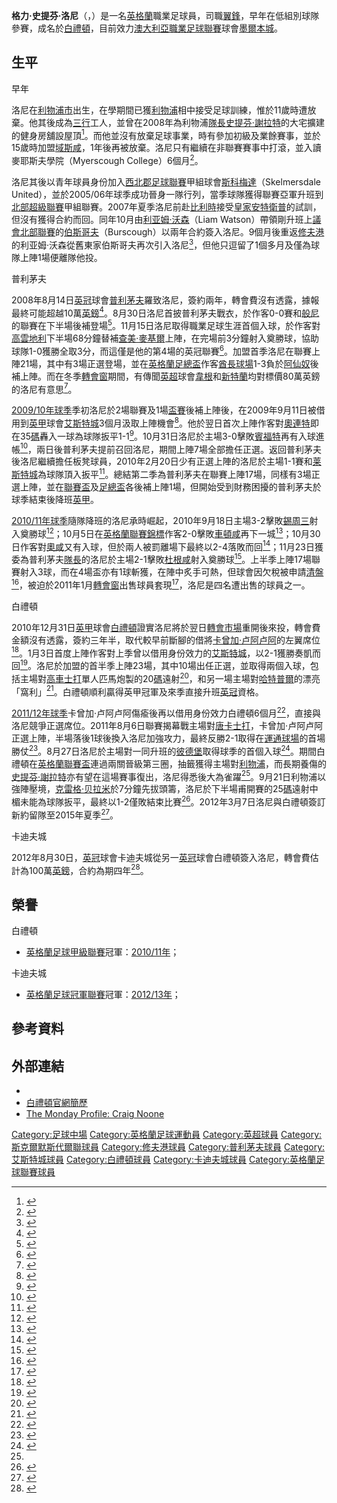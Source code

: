 {{NoteTA|G1=足球|G2=FAcup|G3=EPL
|T=zh-hans:克雷格·努恩; zh-hk:格力·洛尼;
|1=zh-hans:努恩; zh-hk:洛尼;
|2=zh-hans:克雷格; zh-hk:格力;
|3=zh-hans:克雷格·史蒂文·努恩; zh-hk:格力·史提芬·洛尼;
|4=zh-hans:雷克斯汉姆; zh-hk:域斯咸;
|5=zh-hans:绍斯波特; zh-hk:修夫港;
|6=zh-hans:利亚姆·沃森; zh-hk:利安·屈臣;
|7=zh-hans:史蒂文·杰拉德; zh-hk:史提芬·謝拉特;
|8=zh-hans:贾米·马凯尔; zh-hk:查美·麥基爾;
|9=zh-hans:卡曾加·卢阿卢阿; zh-hk:卡辛加·路亞路亞;
|10=zh-hans:克雷格·贝拉米; zh-hk:奇治·比拿美;
}}
{{infobox football biography
| name        = 格力·洛尼<br />''Craig Noone''
| image       = CraigNoone.jpg
| image_size  = 175
| fullname          = Craig Stephen Noone
| dateofbirth       = {{birth date and age|1987|11|17|df=yes}}
| cityofbirth       = [[利物浦|利物浦]]
| countryofbirth    = [[英格蘭|英格蘭]] 
| height            = {{height|ft=5|in=8}}
| position          = [[中場#翼鋒|翼鋒]]
| currentclub = [[墨爾本城足球俱樂部|墨爾本城]]
| clubnumber  = 11
| years1 = 2005–2007 | clubs1 = [[斯克爾默斯代爾聯足球會|斯克爾默斯代爾聯]]       | caps1 =    | goals1 =
| years2 = 2007–2008 | clubs2 = [[Burscough_F.C.|伯斯哥夫]]                           | caps2 = 24 | goals2 = 4
| years3 = 2008      | clubs3 = [[修夫港足球會|修夫港]]                           | caps3 = 1  | goals3 = 0
| years4 = 2008–2011 | clubs4 = [[普利茅斯足球俱乐部|普利茅斯]]               | caps4 = 55 | goals4 = 5
| years5 = 2009      | clubs5 = → [[埃克塞特城足球俱乐部|埃克塞特城]]              | caps5 = 7  | goals5 = 2
| years6 = 2011–2012 | clubs6 = [[布莱顿足球俱乐部|布莱顿]] | caps6 = 59 | goals6 = 4
| years7 = 2012–2017     | clubs7 = [[卡迪夫城足球俱乐部|卡迪夫城]]               | caps7 = 158 | goals7 = 16
| years8 = 2017–2019 | clubs8 = [[博尔顿足球俱乐部|博尔顿]]             | caps8 = 25  | goals8 = 1
| years9 = 2019–     | clubs9 = [[墨爾本城足球俱樂部|墨爾本城]]                   | caps9 = 0   | goals9 = 0
| club-update       = 2015年4月7日 (二) 08:10 (UTC)
}}
'''格力·史提芬·洛尼'''（{{lang-en|'''Craig Stephen Noone'''}}，{{bd|1987年|11月17日|catidx=Noone, Craig}}）是一名[[英格蘭|英格蘭]]職業足球員，司職[[中場#翼鋒|翼鋒]]，早年在低組別球隊參賽，成名於[[布莱顿足球俱乐部|白禮頓]]，目前效力[[澳大利亞職業足球聯賽|澳大利亞職業足球聯賽]]球會[[墨爾本城足球俱樂部|墨爾本城]]。

==生平==
;早年
洛尼在[[利物浦|利物浦市]]出生，在學期間已獲[[利物浦足球俱乐部|利物浦]]相中接受足球訓練，惟於11歲時遭放棄。他其後成為[[三行|三行]]工人，並曾在2008年為利物浦[[隊長_(足球)|隊長]][[史提芬·謝拉特|史提芬·謝拉特]]的大宅擴建的健身房舖設屋頂<ref name="League Cup">{{cite news |language=en |url=http://news.bbc.co.uk/sport2/hi/football/teams/b/brighton/9576296.stm |title=Brighton winger Craig Noone eyes more League Cup upsets |publisher=''[[BBC_Sport|BBC Sport]]'' |date=2011-08-30 |accessdate=2011-09-22 |archive-date=2019-07-28 |archive-url=https://web.archive.org/web/20190728142544/http://news.bbc.co.uk/sport2/hi/football/teams/b/brighton/9576296.stm |dead-url=no }}</ref>。而他並沒有放棄足球事業，時有參加初級及業餘賽事，並於15歲時加盟[[雷克斯汉姆足球俱乐部|域斯咸]]，1年後再被放棄。洛尼只有繼續在非聯賽賽事中打滾，並入讀麥耶斯夫學院（Myerscough College）6個月<ref>{{cite news |language=en |url=http://www.guardian.co.uk/football/blog/2011/sep/20/craig-noone-brighton-hove-albion |title=Craig Noone typifies remarkable rise of Brighton & Hove Albion |publisher=''guardian.co.uk'' |date=2011-09-21 |accessdate=2011-09-22 |archive-date=2011-12-21 |archive-url=https://web.archive.org/web/20111221052454/http://www.guardian.co.uk/football/blog/2011/sep/20/craig-noone-brighton-hove-albion |dead-url=no }}</ref>。

洛尼其後以青年球員身份加入[[英格蘭西北郡足球聯賽|西北郡足球聯賽]]甲組球會[[Skelmersdale_United_F.C.|斯科梅達]]（Skelmersdale United），並於2005/06年球季成功晉身一隊行列，當季球隊獲得聯賽亞軍升班到[[英格蘭北部超級聯賽|北部超級聯賽]]甲組聯賽。2007年夏季洛尼前赴[[比利時|比利時]]接受[[皇家安特卫普足球俱乐部|皇家安特衛普]]的試訓，但沒有獲得合約而回。同年10月由[[Liam_Watson_(footballer)|利亚姆·沃森]]（Liam Watson）帶領剛升班上[[英格蘭足球議會北部聯賽|議會北部聯賽]]的[[Burscough_F.C.|伯斯哥夫]]（Burscough）以兩年合約簽入洛尼。9個月後重返[[修夫港足球會|修夫港]]的利亚姆·沃森從舊東家伯斯哥夫再次引入洛尼<ref>{{cite news |language=en |url=http://news.bbc.co.uk/sport2/hi/football/eng_conf/7485355.stm |title=Watson raids old club Burscough |publisher=''[[BBC_Sport|BBC Sport]]'' |date=2008-07-02 |accessdate=2011-09-23 |archive-date=2019-07-25 |archive-url=https://web.archive.org/web/20190725072822/http://news.bbc.co.uk/sport2/hi/football/eng_conf/7485355.stm |dead-url=no }}</ref>，但他只逗留了1個多月及僅為球隊上陣1場便離隊他投。

;普利茅夫
2008年8月14日[[英冠|英冠]]球會[[普利茅斯足球俱乐部|普利茅夫]]羅致洛尼，簽約兩年，轉會費沒有透露，據報最終可能超越10萬[[英鎊|英鎊]]<ref>{{cite web|language=en |url=http://news.bbc.co.uk/sport1/hi/football/teams/p/plymouth_argyle/7560635.stm |title=Plymouth sign left-winger Noone |publisher=''[[BBC_Sport|BBC Sport]]'' | date=2008-08-14 | accessdate=2010-01-02}}</ref>。8月30日洛尼首披普利茅夫戰衣，於作客0-0賽和[[伯恩利足球俱乐部|般尼]]的聯賽在下半場後補登場<ref>{{cite news |language=en |url=http://news.bbc.co.uk/sport2/hi/football/eng_div_1/7578442.stm |title=Burnley 0-0 Plymouth |publisher=''[[BBC_Sport|BBC Sport]]'' |date=2008-08-30 |accessdate=2011-09-23 |archive-date=2019-07-23 |archive-url=https://web.archive.org/web/20190723165023/http://news.bbc.co.uk/sport2/hi/football/eng_div_1/7578442.stm |dead-url=no }}</ref>。11月15日洛尼取得職業足球生涯首個入球，於作客對[[考文垂足球俱乐部|高雲地利]]下半場68分鐘替補[[查美·麥基爾|查美·麥基爾]]上陣，在完場前3分鐘射入奠勝球，協助球隊1-0獲勝全取3分，而這僅是他的第4場的英冠聯賽<ref>{{cite news |language=en |url=http://soccernet.espn.go.com/report?id=242729&cc=4716 |title=Coventry 0-1 Plymouth |publisher=''[[BBC_Sport|BBC Sport]]'' |date=2008-11-15 |accessdate=2011-09-23}}</ref>。加盟首季洛尼在聯賽上陣21場，其中有3場正選登場，並在[[英格蘭足總盃|英格蘭足總盃]]作客[[酋長球場|酋長球場]]1-3負於[[阿森纳足球俱乐部|阿仙奴]]後補上陣。而在冬季[[轉會窗|轉會窗]]期間，有傳聞[[英超|英超]]球會[[威根竞技足球俱乐部|韋根]]和[[桑德兰足球俱乐部|新特蘭]]均對標價80萬英鎊的洛尼有意思<ref>{{cite web |language=en |url=http://www.wigan.vitalfootball.co.uk/article.asp?a=137889 |title=Wigan Athletic Eye Noone |publisher=''wigan.vitalfootball.co.uk'' |accessdate=2011-09-23 |archive-url=https://web.archive.org/web/20111129203821/http://www.wigan.vitalfootball.co.uk/article.asp?a=137889 |archive-date=2011-11-29 |dead-url=yes }}</ref>。

[[普利茅夫2009年至2010年球季|2009/10年球季]]季初洛尼於2場聯賽及1場[[英格蘭聯賽盃|盃賽]]後補上陣後，在2009年9月11日被借用到[[英甲|英甲]]球會[[埃克塞特城足球俱乐部|艾斯特城]]3個月汲取上陣機會<ref>{{cite news |language=en |url=http://news.bbc.co.uk/sport2/hi/football/teams/e/exeter_city/8247930.stm |title=Exeter sign Plymouth winger Noone |publisher=''[[BBC_Sport|BBC Sport]]'' |date=2009-09-11 |accessdate=2011-09-23 |archive-date=2019-07-24 |archive-url=https://web.archive.org/web/20190724205336/http://news.bbc.co.uk/sport2/hi/football/teams/e/exeter_city/8247930.stm |dead-url=no }}</ref>。他於翌日首次上陣作客對[[莱顿东方足球俱乐部|奧連特]]即在35[[碼|碼]]轟入一球為球隊扳平1-1<ref>{{cite news |language=en |url=http://www.exetercityfc.co.uk/page/MatchReport/0,,10436~48727,00.html |title=Leyton Orient vs Exeter City 1 - 1 |publisher=[[埃克塞特城足球俱乐部|''exetercityfc.co.uk'']] |date=2009-09-12 |accessdate=2011-09-23 |archive-date=2019-10-22 |archive-url=https://web.archive.org/web/20191022142012/https://www.exetercityfc.co.uk/page/MatchReport/0,,10436~48727,00.html |dead-url=yes }}</ref>。10月31日洛尼於主場3-0擊敗[[布伦特福德足球俱乐部|賓福特]]再有入球進帳<ref>{{cite news |language=en |url=http://news.bbc.co.uk/sport2/hi/football/eng_div_2/8316669.stm |title=Exeter 3-0 Brentford |publisher=''[[BBC_Sport|BBC Sport]]'' |date=2009-10-31 |accessdate=2011-09-23 |archive-date=2019-07-29 |archive-url=https://web.archive.org/web/20190729100841/http://news.bbc.co.uk/sport2/hi/football/eng_div_2/8316669.stm |dead-url=no }}</ref>，兩日後普利茅夫提前召回洛尼，期間上陣7場全部擔任正選。返回普利茅夫後洛尼繼續擔任板凳球員，2010年2月20日少有正選上陣的洛尼於主場1-1賽和[[莱斯特城足球俱乐部|莱斯特城]]為球隊頂入扳平<ref>{{cite news |language=en |url=http://news.bbc.co.uk/sport2/hi/football/eng_div_1/8522092.stm |title=Plymouth 1-1 Leicester |publisher=''[[BBC_Sport|BBC Sport]]'' |date=2010-02-20 |accessdate=2011-09-23 |archive-date=2019-07-24 |archive-url=https://web.archive.org/web/20190724160054/http://news.bbc.co.uk/sport2/hi/football/eng_div_1/8522092.stm |dead-url=no }}</ref>。總結第二季為普利茅夫在聯賽上陣17場，同樣有3場正選上陣，並在[[英格蘭聯賽盃|聯賽盃]]及[[英格蘭足總盃|足總盃]]各後補上陣1場，但開始受到財務困擾的普利茅夫於球季結束後降班[[英甲|英甲]]。

[[普利茅夫2010年至2011年球季|2010/11年球季]]隨隊降班的洛尼承時崛起，2010年9月18日主場3-2擊敗[[谢周三足球俱乐部|錫周三]]射入奠勝球<ref>{{cite news |language=en |url=http://news.bbc.co.uk/sport2/hi/football/eng_div_2/8968131.stm |title=Plymouth 3-2 Sheff Wed |publisher=''[[BBC_Sport|BBC Sport]]'' |date=2010-09-18 |accessdate=2011-09-23 |archive-date=2020-06-03 |archive-url=https://web.archive.org/web/20200603113043/http://news.bbc.co.uk/sport2/hi/football/eng_div_2/8968131.stm |dead-url=no }}</ref>；10月5日在[[英格蘭聯賽錦標|英格蘭聯賽錦標]]作客2-0擊敗[[切尔滕汉姆足球俱乐部|車頓咸]]再下一城<ref>{{cite news |language=en |url=http://news.bbc.co.uk/sport2/hi/football/9041758.stm |title=Cheltenham 0-2 Plymouth |publisher=''[[BBC_Sport|BBC Sport]]'' |date=2010-10-05 |accessdate=2011-09-23 |archive-date=2018-07-02 |archive-url=https://web.archive.org/web/20180702235212/http://news.bbc.co.uk/sport2/hi/football/9041758.stm |dead-url=no }}</ref>；10月30日作客對[[奥尔德姆足球俱乐部|奧咸]]又有入球，但於兩人被罰離場下最終以2-4落敗而回<ref>{{cite news |language=en |url=http://news.bbc.co.uk/sport2/hi/football/eng_div_2/9096894.stm |title=Oldham 4-2 Plymouth |publisher=''[[BBC_Sport|BBC Sport]]'' |date=2010-10-30 |accessdate=2011-09-23 |archive-date=2020-10-22 |archive-url=https://web.archive.org/web/20201022155451/http://news.bbc.co.uk/sport2/hi/football/eng_div_2/9096894.stm |dead-url=no }}</ref>；11月23日獲委為普利茅夫[[隊長_(足球)|隊長]]的洛尼於主場2-1擊敗[[达根汉姆和雷德布里奇足球俱乐部|杜根咸]]射入奠勝球<ref>{{cite news |language=en |url=http://news.bbc.co.uk/sport2/hi/football/eng_div_2/9206196.stm |title=Plymouth 2-1 Dag & Red |publisher=''[[BBC_Sport|BBC Sport]]'' |date=2010-11-23 |accessdate=2011-09-23 |archive-date=2019-07-27 |archive-url=https://web.archive.org/web/20190727015040/http://news.bbc.co.uk/sport2/hi/football/eng_div_2/9206196.stm |dead-url=no }}</ref>。上半季上陣17場聯賽射入3球，而在4場盃亦有1球斬獲，在陣中炙手可熱，但球會因欠稅被申請[[清盤|清盤]]<ref>{{cite news |language=en |url=http://news.bbc.co.uk/sport2/hi/football/teams/p/plymouth_argyle/9230347.stm |title=Plymouth Argyle face winding-up petition by HMRC |publisher=''[[BBC_Sport|BBC Sport]]'' |date=2010-11-25 |accessdate=2011-09-23 |archive-date=2020-10-25 |archive-url=https://web.archive.org/web/20201025024122/http://news.bbc.co.uk/sport2/hi/football/teams/p/plymouth_argyle/9230347.stm |dead-url=no }}</ref>，被迫於2011年1月[[轉會窗|轉會窗]]出售球員套現<ref>{{cite news |language=en |url=http://news.bbc.co.uk/sport2/hi/football/teams/p/plymouth_argyle/9392059.stm |title=Plymouth Argyle survive winding-up threat |publisher=''[[BBC_Sport|BBC Sport]]'' |date=2011-02-09 |accessdate=2011-09-23 |archive-date=2020-04-15 |archive-url=https://web.archive.org/web/20200415142630/http://news.bbc.co.uk/sport2/hi/football/teams/p/plymouth_argyle/9392059.stm |dead-url=no }}</ref>，洛尼是四名遭出售的球員之一。

;白禮頓
2010年12月31日[[英甲|英甲]]球會[[布莱顿足球俱乐部|白禮頓]]證實洛尼將於翌日[[轉會窗|轉會市場]]重開後來投，轉會費金額沒有透露，簽約三年半，取代較早前斷腳的借將[[卡曾加·卢阿卢阿|卡曾加·卢阿卢阿]]的左翼席位<ref>{{cite news |language=en |url=http://news.bbc.co.uk/sport2/hi/football/teams/b/brighton/9328509.stm |title=Noone joins Brighton & Hove Albion from Plymouth Argyle |publisher=''[[BBC_Sport|BBC Sport]]'' |date=2010-12-31 |accessdate=2011-09-23 |archive-date=2020-09-11 |archive-url=https://web.archive.org/web/20200911234037/http://news.bbc.co.uk/sport2/hi/football/teams/b/brighton/9328509.stm |dead-url=no }}</ref>。1月3日首度上陣作客對上季曾以借用身份效力的[[埃克塞特城足球俱乐部|艾斯特城]]，以2-1獲勝奏凱而回<ref>{{cite news |language=en |url=http://news.bbc.co.uk/sport2/hi/football/eng_div_2/9313060.stm |title=Exeter 1-2 Brighton |publisher=''[[BBC_Sport|BBC Sport]]'' |date=2011-01-03 |accessdate=2011-09-23 |archive-date=2019-07-23 |archive-url=https://web.archive.org/web/20190723225125/http://news.bbc.co.uk/sport2/hi/football/eng_div_2/9313060.stm |dead-url=no }}</ref>。洛尼於加盟的首半季上陣23場，其中10場出任正選，並取得兩個入球，包括主場對[[科尔切斯特联足球俱乐部|高車士打]]單人匹馬炮製的20[[碼|碼]]遠射<ref>{{cite web |language=en |url=http://www.seagulls.co.uk/page/MatchReport/0,,10433~52174,00.html |title=Colchester (H) Match Report |publisher=[[布莱顿足球俱乐部|''seagulls.co.uk'']] |date=2011-01-25 |deadurl=yes |archiveurl=https://web.archive.org/web/20110201064519/http://www.seagulls.co.uk/page/MatchReport/0%2C%2C10433~52174%2C00.html |archivedate=2011-02-01 |accessdate=2011-09-22 }}</ref>，和另一場主場對[[哈特尔普尔联足球俱乐部|哈特普爾]]的漂亮「窩利」<ref>{{cite web |language=en |url=http://www.seagulls.co.uk/page/MatchReport/0,,10433~52980,00.html |title=Hartlepool (H) Match Report |publisher=[[布莱顿足球俱乐部|''seagulls.co.uk'']] |date=2011-02-12 |deadurl=yes |archiveurl=https://web.archive.org/web/20110216083902/http://www.seagulls.co.uk/page/MatchReport/0%2C%2C10433~52980%2C00.html |archivedate=2011-02-16 |accessdate=2011-09-22 }}</ref>。白禮頓順利贏得英甲冠軍及來季直接升班[[英冠|英冠]]資格。

[[2011年至2012年英格蘭足球冠軍聯賽|2011/12年球季]]卡曾加·卢阿卢阿傷瘉後再以借用身份效力白禮頓6個月<ref>{{cite news |language=en |url=http://www.skysports.com/story/0,19528,11661_7041012,00.html |title=Seagulls swoop for LuaLua |publisher=''Sky Sports'' |date=2011-07-16 |accessdate=2011-09-23 |archive-date=2011-07-19 |archive-url=https://web.archive.org/web/20110719110000/http://www.skysports.com/story/0,19528,11661_7041012,00.html |dead-url=no }}</ref>，直接與洛尼競爭正選席位。2011年8月6日聯賽揭幕戰主場對[[唐卡斯特流浪足球俱乐部|唐卡士打]]，卡曾加·卢阿卢阿正選上陣，半場落後1球後換入洛尼加強攻力，最終反勝2-1取得在[[法爾馬球場|運通球場]]的首場勝仗<ref>{{cite news |language=en |url=http://news.bbc.co.uk/sport2/hi/football/eng_div_1/14351901.stm |title=Brighton 2-1 Doncaster |publisher=''[[BBC_Sport|BBC Sport]]'' |date=2011-08-06 |accessdate=2011-09-23 |archive-date=2011-08-07 |archive-url=https://web.archive.org/web/20110807022619/http://news.bbc.co.uk/sport2/hi/football/eng_div_1/14351901.stm |dead-url=no }}</ref>。8月27日洛尼於主場對一同升班的[[皮特堡联足球俱乐部|彼德堡]]取得球季的首個入球<ref>{{cite news |language=en |url=http://news.bbc.co.uk/sport2/hi/football/eng_div_1/14600455.stm |title=Brighton 2-0 Peterborough |publisher=''[[BBC_Sport|BBC Sport]]'' |date=2011-08-27 |accessdate=2011-09-23 |archive-date=2020-09-27 |archive-url=https://web.archive.org/web/20200927164650/http://news.bbc.co.uk/sport2/hi/football/eng_div_1/14600455.stm |dead-url=no }}</ref>。期間白禮頓在[[英格蘭聯賽盃|英格蘭聯賽盃]]連過兩關晉級第三圈，抽籤獲得主場對[[利物浦足球俱乐部|利物浦]]，而長期養傷的[[史提芬·謝拉特|史提芬·謝拉特]]亦有望在這場賽事復出，洛尼得悉後大為雀躍<ref name="League Cup"/>。9月21日利物浦以強陣壓境，[[克雷格·贝拉米|克雷格·贝拉米]]於7分鐘先拔頭籌，洛尼於下半場甫開賽的25[[碼|碼]]遠射中楣未能為球隊扳平，最終以1-2僅敗結束比賽<ref>{{cite news |language=en |url=http://news.bbc.co.uk/sport2/hi/football/league_cup/14910223.stm |title=Brighton 1-2 Liverpool |publisher=''[[BBC_Sport|BBC Sport]]'' |date=2011-09-21 |accessdate=2011-09-23 |archive-date=2020-11-25 |archive-url=https://web.archive.org/web/20201125184226/http://news.bbc.co.uk/sport2/hi/football/league_cup/14910223.stm |dead-url=no }}</ref>。2012年3月7日洛尼與白禮頓簽訂新約留隊至2015年夏季<ref>{{cite news |language=en |url=http://www.bbc.co.uk/sport/0/football/17291249 |title=Craig Noone signs new Brighton & Hove Albion contract |publisher=''[[BBC_Sport|BBC Sport]]'' |date=2012-03-07 |accessdate=2012-03-08}}</ref>。

;卡迪夫城
2012年8月30日，[[英冠|英冠]]球會卡迪夫城從另一[[英冠|英冠]]球會白禮頓簽入洛尼，轉會費估計為100萬[[英鎊|英鎊]]，合約為期四年<ref>{{cite news |language=en |url=http://www.bbc.co.uk/sport/0/football/19416803 |title=Cardiff City sign Brighton winger Craig Noone |publisher=''[[BBC_Sport|BBC Sport]]'' |date=2012-08-30 |accessdate=2013-11-28 |archive-date=2013-10-16 |archive-url=https://web.archive.org/web/20131016214707/http://www.bbc.co.uk/sport/0/football/19416803 |dead-url=no }}</ref>。

==榮譽==
;白禮頓
* [[英格蘭足球甲級聯賽|英格蘭足球甲級聯賽]]冠軍：[[2010年至2011年英格蘭足球甲級聯賽|2010/11年]]；

;卡迪夫城
* [[英格蘭足球冠軍聯賽|英格蘭足球冠軍聯賽]]冠軍：[[2012年至2013年英格蘭足球冠軍聯賽|2012/13年]]；

==參考資料==
{{reflist|2}}

==外部連結==
*{{soccerbase|49861|格力·洛尼}}
*[https://web.archive.org/web/20110924233101/http://www.seagulls.co.uk/page/ProfilesDetail/0,,10433~44609,00.html 白禮頓官網簡歷]
*[http://thetwounfortunates.blogspot.com/2011/01/monday-profile-craig-noone.html The Monday Profile: Craig Noone] {{Wayback|url=http://thetwounfortunates.blogspot.com/2011/01/monday-profile-craig-noone.html |date=20111209161323 }}

{{墨爾本城球員名單}}

{{DEFAULTSORT:Noone, Craig}}
[[Category:足球中場|Category:足球中場]]
[[Category:英格蘭足球運動員|Category:英格蘭足球運動員]]
[[Category:英超球員|Category:英超球員]]
[[Category:斯克爾默斯代爾聯球員|Category:斯克爾默斯代爾聯球員]]
[[Category:修夫港球員|Category:修夫港球員]]
[[Category:普利茅夫球員|Category:普利茅夫球員]]
[[Category:艾斯特城球員|Category:艾斯特城球員]]
[[Category:白禮頓球員|Category:白禮頓球員]]
[[Category:卡迪夫城球員|Category:卡迪夫城球員]]
[[Category:英格蘭足球聯賽球員|Category:英格蘭足球聯賽球員]]